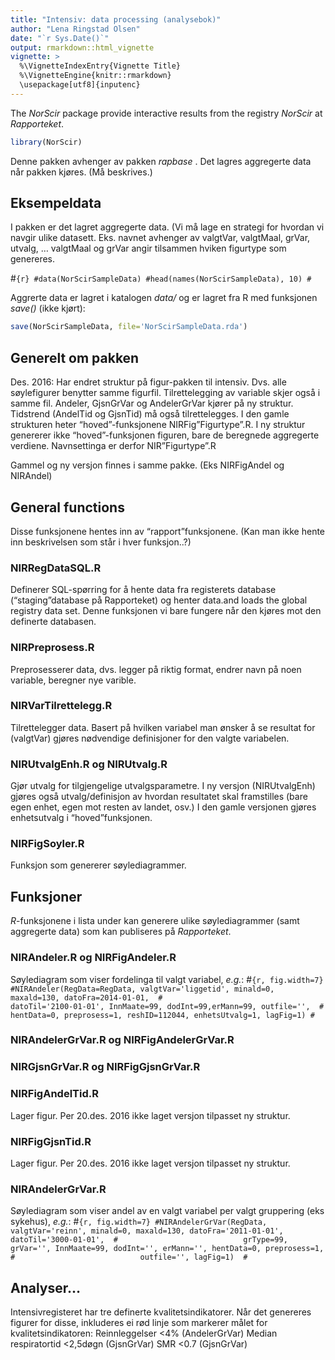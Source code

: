---
title: "Intensiv: data processing (analysebok)"
author: "Lena Ringstad Olsen"
date: "`r Sys.Date()`"
output: rmarkdown::html_vignette
vignette: >
  %\VignetteIndexEntry{Vignette Title}
  %\VignetteEngine{knitr::rmarkdown}
  \usepackage[utf8]{inputenc}
---

The _NorScir_ package provide interactive results from the registry
_NorScir_ at _Rapporteket_.

```{r}
library(NorScir)
```

Denne pakken avhenger av pakken  _rapbase_ . Det lagres aggregerte data når pakken kjøres. (Må beskrives.)

## Eksempeldata
I pakken er det lagret aggregerte data. (Vi må lage en strategi for hvordan vi navgir ulike datasett. Eks.
navnet avhenger av valgtVar, valgtMaal, grVar, utvalg, ...
valgtMaal og grVar angir tilsammen hviken figurtype som genereres.

#```{r}
#data(NorScirSampleData)
#head(names(NorScirSampleData), 10)
#```

Aggrerte data er lagret i katalogen  _data/_ og er lagret fra R med funksjonen _save()_
(ikke kjørt):

```{r, eval=FALSE}
save(NorScirSampleData, file='NorScirSampleData.rda')
```

## Generelt om pakken
Des. 2016: Har endret struktur på figur-pakken til intensiv. Dvs. alle søylefigurer benytter samme figurfil. Tilrettelegging av variable skjer også i samme fil. Andeler, GjsnGrVar og AndelerGrVar kjører på ny struktur. Tidstrend (AndelTid og GjsnTid) må også tilrettelegges. 
I den gamle strukturen heter "hoved"-funksjonene NIRFig"Figurtype".R. I ny struktur genererer ikke "hoved"-funksjonen figuren, bare de beregnede aggregerte verdiene. Navnsettinga er derfor NIR"Figurtype".R

Gammel  og ny versjon finnes i samme pakke. (Eks NIRFigAndel og NIRAndel)

 

## General functions
Disse funksjonene hentes inn av "rapport"funksjonene.
(Kan man ikke hente inn beskrivelsen som står i hver funksjon..?)

### NIRRegDataSQL.R
Definerer SQL-spørring for å hente data fra registerets database ("staging"database på Rapporteket) og
henter  data.and loads the global registry data set. 
Denne funksjonen vi bare fungere når den kjøres mot den definerte databasen. 

### NIRPreprosess.R
Preprosesserer data, dvs. legger på riktig format, endrer navn på noen variable, beregner nye varible.

### NIRVarTilrettelegg.R
Tilrettelegger data. Basert på hvilken variabel man ønsker å se resultat for (valgtVar) gjøres nødvendige definisjoner for den valgte variabelen.

### NIRUtvalgEnh.R og NIRUtvalg.R
Gjør utvalg for tilgjengelige utvalgsparametre. I ny versjon (NIRUtvalgEnh) gjøres også utvalg/definisjon av hvordan resultatet skal framstilles (bare egen enhet, egen mot resten av landet, osv.) I den gamle versjonen gjøres enhetsutvalg i "hoved"funksjonen.

### NIRFigSoyler.R
Funksjon som genererer søylediagrammer.

## Funksjoner
 _R_-funksjonene i lista under kan generere ulike søylediagrammer (samt aggregerte data) som kan publiseres på 
 _Rapporteket_.

### NIRAndeler.R og NIRFigAndeler.R
Søylediagram som viser fordelinga til valgt variabel, _e.g._:
#```{r, fig.width=7}
#NIRAndeler(RegData=RegData, valgtVar='liggetid', minald=0, maxald=130, datoFra=2014-01-01, 
#                        datoTil='2100-01-01', InnMaate=99, dodInt=99,erMann=99, outfile='', 
#                        hentData=0, preprosess=1, reshID=112044, enhetsUtvalg=1, lagFig=1)
#```


### NIRAndelerGrVar.R og NIRFigAndelerGrVar.R

### NIRGjsnGrVar.R og NIRFigGjsnGrVar.R

### NIRFigAndelTid.R
Lager figur. Per 20.des. 2016 ikke laget versjon tilpasset ny struktur.

### NIRFigGjsnTid.R
Lager figur. Per 20.des. 2016 ikke laget versjon tilpasset ny struktur.



### NIRAndelerGrVar.R
Søylediagram som viser andel av en valgt variabel per valgt gruppering (eks sykehus), _e.g._:
#```{r, fig.width=7}
#NIRAndelerGrVar(RegData, valgtVar='reinn', minald=0, maxald=130, datoFra='2011-01-01', datoTil='3000-01-01', 
#                            grType=99, grVar='', InnMaate=99, dodInt='', erMann='', hentData=0, preprosess=1, 
#                            outfile='', lagFig=1) 
#```

## Analyser...
Intensivregisteret har tre definerte kvalitetsindikatorer. Når det genereres figurer for disse, inkluderes ei rød linje som markerer målet  for kvalitetsindikatoren: 
Reinnleggelser <4% (AndelerGrVar)
Median respiratortid <2,5døgn (GjsnGrVar)
SMR <0.7 (GjsnGrVar)





